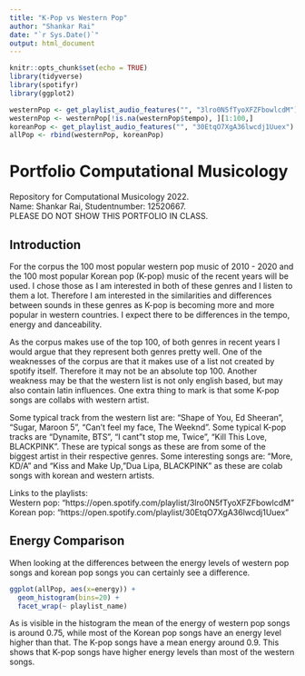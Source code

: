 ```yaml
---
title: "K-Pop vs Western Pop"
author: "Shankar Rai"
date: "`r Sys.Date()`"
output: html_document
---
```


```r
knitr::opts_chunk$set(echo = TRUE)
library(tidyverse)
library(spotifyr)
library(ggplot2)

westernPop <- get_playlist_audio_features("", "3lro0N5fTyoXFZFbowlcdM")
westernPop <- westernPop[!is.na(westernPop$tempo), ][1:100,]
koreanPop <- get_playlist_audio_features("", "30EtqO7XgA36lwcdj1Uuex")
allPop <- rbind(westernPop, koreanPop)
```
# Portfolio Computational Musicology
Repository for Computational Musicology 2022.\
Name: Shankar Rai, Studentnumber: 12520667. \
PLEASE DO NOT SHOW THIS PORTFOLIO IN CLASS.

## Introduction

For the corpus the 100 most popular western pop music of 2010 - 2020 and the 100 most popular Korean pop (K-pop) music of the recent years will be used. I chose those as I am interested in both of these genres and I listen to them a lot. Therefore I am interested in the similarities and differences between sounds in these genres as K-pop is becoming more and more popular in western countries. I expect there to be differences in the tempo, energy and danceability.

As the corpus makes use of the top 100, of both genres in recent years I would argue that they represent both genres pretty well. One of the weaknesses of the corpus are that it makes use of a list not created by spotify itself. Therefore it may not be an absolute top 100. Another weakness may be that the western list is not only english based, but may also contain latin influences. One extra thing to mark is that some K-pop songs are collabs with western artist.

Some typical track from the western list are: "Shape of You, Ed Sheeran", "Sugar, Maroon 5", "Can't feel my face, The Weeknd". Some typical K-pop tracks are "Dynamite, BTS", "I cant"t stop me, Twice", "Kill This Love, BLACKPINK". These are typical songs as these are from some of the biggest artist in their respective genres. Some interesting songs are: "More, KD/A" and "Kiss and Make Up, "Dua Lipa, BLACKPINK" as these are colab songs with korean and western artists.

Links to the playlists:\
Western pop: "https://open.spotify.com/playlist/3lro0N5fTyoXFZFbowlcdM" \
Korean pop: "https://open.spotify.com/playlist/30EtqO7XgA36lwcdj1Uuex"

## Energy Comparison

When looking at the differences between the energy levels of western pop songs and korean pop songs you can certainly see a difference.

```r
ggplot(allPop, aes(x=energy)) +
  geom_histogram(bins=20) +
  facet_wrap(~ playlist_name)
```

As is visible in the histogram the mean of the energy of western pop songs is around 0.75, while most of the Korean pop songs have an energy level higher than that. The K-pop songs have a mean energy around 0.9. This shows that K-pop songs have higher energy levels than most of the western songs.
